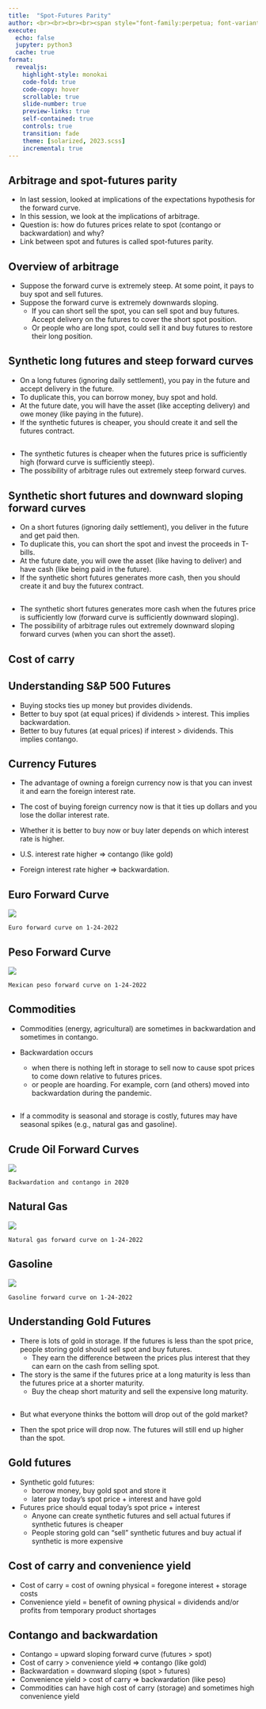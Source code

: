 ```yaml
---
title:  "Spot-Futures Parity"
author: <br><br><br><br><span style="font-family:perpetua; font-variant:small-caps; color:#606060;">Kerry Back</span><br><br><img src="RiceBusiness-transparent-logo-sm.png"  height=80>
execute:
  echo: false
  jupyter: python3
  cache: true
format: 
  revealjs:
    highlight-style: monokai
    code-fold: true
    code-copy: hover
    scrollable: true
    slide-number: true
    preview-links: true
    self-contained: true
    controls: true
    transition: fade
    theme: [solarized, 2023.scss]
    incremental: true
---
```


## Arbitrage and spot-futures parity

- In last session, looked at implications of the expectations hypothesis for the forward curve.
- In this session, we look at the implications of arbitrage.
- Question is: how do futures prices relate to spot (contango or backwardation) and why?
- Link between spot and futures is called spot-futures parity.

## Overview of arbitrage

- Suppose the forward curve is extremely steep.  At some point, it pays to buy spot and sell futures.
- Suppose the forward curve is extremely downwards sloping.
  - If you can short sell the spot, you can sell spot and buy futures.  Accept delivery on the futures to cover the short spot position.
  - Or people who are long spot, could sell it and buy futures to restore their long position.

## Synthetic long futures and steep forward curves

- On a long futures (ignoring daily settlement), you pay in the future and accept delivery in the future.
- To duplicate this, you can borrow money, buy spot and hold.
- At the future date, you will have the asset (like accepting delivery) and owe money (like paying in the future).
- If the synthetic futures is cheaper, you should create it and sell the futures contract.

##

- The synthetic futures is cheaper when the futures price is sufficiently high (forward curve is sufficiently steep).
- The possibility of arbitrage rules out extremely steep forward curves.

## Synthetic short futures and downward sloping forward curves

- On a short futures (ignoring daily settlement), you deliver in the future and get paid then.
- To duplicate this, you can short the spot and invest the proceeds in T-bills.
- At the future date, you will owe the asset (like having to deliver) and have cash (like being paid in the future).
- If the synthetic short futures generates more cash, then you should create it and buy the futurex contract.

##

- The synthetic short futures generates more cash when the futures price is sufficiently low (forward curve is sufficiently downward sloping).
- The possibility of arbitrage rules out extremely downward sloping forward curves (when you can short the asset).

## Cost of carry


## Understanding S&P 500 Futures

- Buying stocks ties up money but provides dividends.
- Better to buy spot (at equal prices) if dividends > interest.  This implies backwardation.
- Better to buy futures (at equal prices) if interest > dividends.  This implies contango.
 
## Currency Futures

- The advantage of owning a foreign currency now is that you can invest it and earn the foreign interest rate.
    
- The cost of buying foreign currency now is that it ties up dollars and you lose the dollar interest rate.
    
- Whether it is better to buy now or buy later depends on which interest rate is higher.
    
- U.S. interest rate higher $\Rightarrow$ contango (like gold)
    
- Foreign interest rate higher $\Rightarrow$ backwardation.
    
## Euro Forward Curve
    
![](images/fig_euro.png)
    
    Euro forward curve on 1-24-2022


## Peso Forward Curve
    
![](images/fig_peso.png)
    
    Mexican peso forward curve on 1-24-2022

## Commodities

- Commodities (energy, agricultural) are sometimes in backwardation and sometimes in contango.

- Backwardation occurs 
  - when there is nothing left in storage to sell now to cause spot prices to come down relative to futures prices.
  - or people are hoarding.  For example, corn (and others) moved into backwardation during the pandemic.

##

- If a commodity is seasonal and storage is costly, futures may have seasonal spikes (e.g., natural gas and gasoline).
    


## Crude Oil Forward Curves
    
![](images/fig_crude.png)
    
    Backwardation and contango in 2020


## Natural Gas
    
![](images/fig_ng.png)
    
    Natural gas forward curve on 1-24-2022


## Gasoline
    
![](images/fig_rbob.png)
    
    Gasoline forward curve on 1-24-2022





## Understanding Gold Futures

- There is lots of gold in storage.  If the futures is less than the spot price, people storing gold should sell spot and buy futures.  
  - They earn the difference between the prices plus interest that they can earn on the cash from selling spot.
- The story is the same if the futures price at a long maturity is less than the futures price at a shorter maturity.  
  - Buy the cheap short maturity and sell the expensive long maturity.  
    
##

- But what everyone thinks the bottom will drop out of the gold market? 

- Then the spot price will drop now.  The futures will still end up higher than the spot.


## Gold futures

- Synthetic gold futures:
  - borrow money, buy gold spot and store it
  - later pay today's spot price + interest and have gold
- Futures price should equal today's spot price + interest
  - Anyone can create synthetic futures and sell actual futures if synthetic futures is cheaper
  - People storing gold can "sell" synthetic futures and buy actual if synthetic is more expensive

## Cost of carry and convenience yield

- Cost of carry = cost of owning physical = foregone interest + storage costs
- Convenience yield = benefit of owning physical = dividends and/or profits from temporary product shortages

## Contango and backwardation

- Contango = upward sloping forward curve (futures > spot)
- Cost of carry > convenience yield $\Rightarrow$ contango (like gold)
- Backwardation = downward sloping (spot > futures)
- Convenience yield > cost of carry $\Rightarrow$ backwardation (like peso)
- Commodities can have high cost of carry (storage) and sometimes high convenience yield
